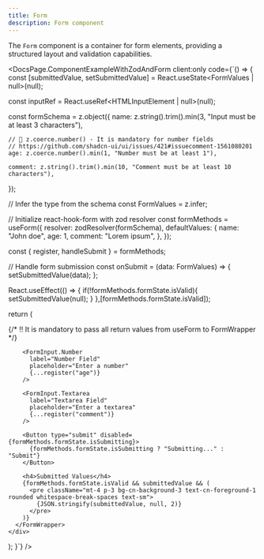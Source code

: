 ```yaml
---
title: Form
description: Form component
---
```


The `Form` component is a container for form elements, providing a structured layout and validation capabilities.


<DocsPage.ComponentExampleWithZodAndForm
  client:only
  code={`() => {
  const [submittedValue, setSubmittedValue] = React.useState<FormValues | null>(null);

const inputRef = React.useRef<HTMLInputElement | null>(null);

const formSchema = z.object({
name: z.string().trim().min(3, "Input must be at least 3 characters"),

    // 🚨 z.coerce.number() - It is mandatory for number fields
    // https://github.com/shadcn-ui/ui/issues/421#issuecomment-1561080201
    age: z.coerce.number().min(1, "Number must be at least 1"),

    comment: z.string().trim().min(10, "Comment must be at least 10 characters"),

});

// Infer the type from the schema
const FormValues = z.infer<typeof formSchema>;

// Initialize react-hook-form with zod resolver
const formMethods = useForm<FormValues>({
resolver: zodResolver(formSchema),
defaultValues: {
name: "John doe",
age: 1,
comment: "Lorem ipsum",
},
});

const { register, handleSubmit } = formMethods;

// Handle form submission
const onSubmit = (data: FormValues) => {
setSubmittedValue(data);
};

React.useEffect(() => {
if(!formMethods.formState.isValid){
setSubmittedValue(null);
}
},[formMethods.formState.isValid]);

return (

<div className="w-[500px]">
{/* ‼️ It is mandatory to pass all return values from useForm to FormWrapper */}
<FormWrapper {...formMethods} onSubmit={handleSubmit(onSubmit)}>
<FormInput.Text
label="Input Field"
placeholder="Enter at least 3 characters"
{...register("name")}
/>

        <FormInput.Number
          label="Number Field"
          placeholder="Enter a number"
          {...register("age")}
        />

        <FormInput.Textarea
          label="Textarea Field"
          placeholder="Enter a textarea"
          {...register("comment")}
        />

        <Button type="submit" disabled={formMethods.formState.isSubmitting}>
          {formMethods.formState.isSubmitting ? "Submitting..." : "Submit"}
        </Button>

        <h4>Submitted Values</h4>
        {formMethods.formState.isValid && submittedValue && (
          <pre className="mt-4 p-3 bg-cn-background-3 text-cn-foreground-1 rounded whitespace-break-spaces text-sm">
            {JSON.stringify(submittedValue, null, 2)}
          </pre>
        )}
      </FormWrapper>
    </div>

);
}`}
/>
